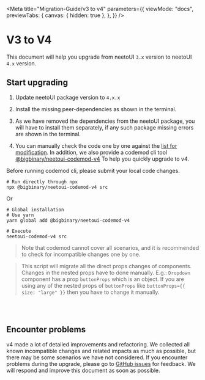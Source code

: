 
<Meta
  title="Migration-Guide/v3 to v4"
  parameters={{
    viewMode: "docs",
    previewTabs: {
      canvas: { hidden: true },
    },
  }}
/>

# V3 to V4

This document will help you upgrade from neetoUI `3.x` version to neetoUI `4.x` version.

## Start upgrading

1. Update neetoUI package version to `4.x.x`

2. Install the missing peer-dependencies as shown in the terminal.

3. As we have removed the dependencies from the neetoUI package, you will have to install them separately, if any such package missing errors are shown in the terminal.

4. You can manually check the code one by one against the [list for modification](/docs/changelog--page). In addition, we also provide a codemod cli tool [@bigbinary/neetoui-codemod-v4](https://github.com/@bigbinary/neetoui-codemod-v4) To help you quickly upgrade to v4.

Before running codemod cli, please submit your local code changes.

```shell
# Run directly through npx
npx @bigbinary/neetoui-codemod-v4 src
```

Or

```shell
# Global installation
# Use yarn
yarn global add @bigbinary/neetoui-codemod-v4

# Execute
neetoui-codemod-v4 src
```

> Note that codemod cannot cover all scenarios, and it is recommended to check for incompatible changes one by one.

> This script will migrate all the direct props changes of components. Changes in the nested props have to done manually.
> E.g.: `Dropdown` component has a prop `buttonProps` which is an object. If you are using any of the nested props of `buttonProps` like `buttonProps={{ size: "large" }}` then you have to change it manually.

<br />
<br />

## Encounter problems

v4 made a lot of detailed improvements and refactoring. We collected all known incompatible changes and related impacts as much as possible, but there may be some scenarios we have not considered. If you encounter problems during the upgrade, please go to [GitHub issues](https://github.com/bigbinary/neeto-ui/issues/new) for feedback. We will respond and improve this document as soon as possible.
